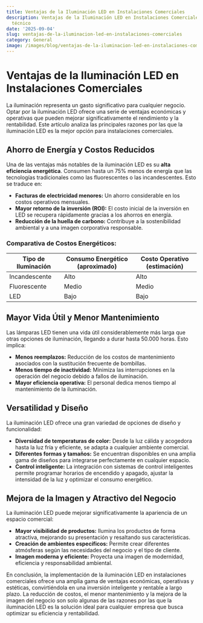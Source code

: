 ```yaml
---
title: Ventajas de la Iluminación LED en Instalaciones Comerciales
description: Ventajas de la Iluminación LED en Instalaciones Comerciales — artículo
  técnico
date: '2025-09-04'
slug: ventajas-de-la-iluminacion-led-en-instalaciones-comerciales
category: General
image: /images/blog/ventajas-de-la-iluminacion-led-en-instalaciones-comerciales/ventajas-de-la-iluminacion-led-en-instalaciones-comerciales-hero-001.webp
---
```


# Ventajas de la Iluminación LED en Instalaciones Comerciales

La iluminación representa un gasto significativo para cualquier negocio.  Optar por la iluminación LED ofrece una serie de ventajas económicas y operativas que pueden mejorar significativamente el rendimiento y la rentabilidad. Este artículo analiza las principales razones por las que la iluminación LED es la mejor opción para instalaciones comerciales.

## Ahorro de Energía y Costos Reducidos

Una de las ventajas más notables de la iluminación LED es su **alta eficiencia energética**.  Consumen hasta un 75% menos de energía que las tecnologías tradicionales como las fluorescentes o las incandescentes. Esto se traduce en:

* **Facturas de electricidad menores:**  Un ahorro considerable en los costos operativos mensuales.
* **Mayor retorno de la inversión (ROI):** El costo inicial de la inversión en LED se recupera rápidamente gracias a los ahorros en energía.
* **Reducción de la huella de carbono:** Contribuye a la sostenibilidad ambiental y a una imagen corporativa responsable.

###  Comparativa de Costos Energéticos:

| Tipo de Iluminación | Consumo Energético (aproximado) | Costo Operativo (estimación) |
|---|---|---|
| Incandescente | Alto | Alto |
| Fluorescente | Medio | Medio |
| LED | Bajo | Bajo |


## Mayor Vida Útil y Menor Mantenimiento

Las lámparas LED tienen una vida útil considerablemente más larga que otras opciones de iluminación, llegando a durar hasta 50.000 horas. Esto implica:

* **Menos reemplazos:**  Reducción de los costos de mantenimiento asociados con la sustitución frecuente de bombillas.
* **Menos tiempo de inactividad:**  Minimiza las interrupciones en la operación del negocio debido a fallos de iluminación.
* **Mayor eficiencia operativa:**  El personal dedica menos tiempo al mantenimiento de la iluminación.

## Versatilidad y Diseño

La iluminación LED ofrece una gran variedad de opciones de diseño y funcionalidad:

* **Diversidad de temperaturas de color:** Desde la luz cálida y acogedora hasta la luz fría y eficiente, se adapta a cualquier ambiente comercial.
* **Diferentes formas y tamaños:**  Se encuentran disponibles en una amplia gama de diseños para integrarse perfectamente en cualquier espacio.
* **Control inteligente:**  La integración con sistemas de control inteligentes permite programar horarios de encendido y apagado, ajustar la intensidad de la luz y optimizar el consumo energético.

## Mejora de la Imagen y Atractivo del Negocio

La iluminación LED puede mejorar significativamente la apariencia de un espacio comercial:

* **Mayor visibilidad de productos:**  Ilumina los productos de forma atractiva, mejorando su presentación y resaltando sus características.
* **Creación de ambientes específicos:**  Permite crear diferentes atmósferas según las necesidades del negocio y el tipo de cliente.
* **Imagen moderna y eficiente:**  Proyecta una imagen de modernidad, eficiencia y responsabilidad ambiental.


En conclusión, la implementación de la iluminación LED en instalaciones comerciales ofrece una amplia gama de ventajas económicas, operativas y estéticas, convirtiéndola en una inversión inteligente y rentable a largo plazo.  La reducción de costos, el menor mantenimiento y la mejora de la imagen del negocio son solo algunas de las razones por las que la iluminación LED es la solución ideal para cualquier empresa que busca optimizar su eficiencia y rentabilidad.
